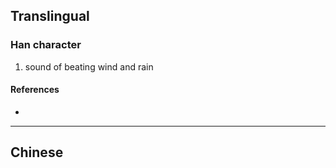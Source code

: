 {{character info/new}}
{{also|瀟}}
==Translingual==

===Han character===
{{Han char|rn=85|rad=水|as=11|sn=14|four=|canj=ETLX,XETLX|ids=⿰氵萧}}

# sound of beating wind and rain

====References====
* {{Han ref|kx=0652.321|hdz=31716.040|uh=6F47|ud=28487}}

----

==Chinese==
{{zh-see|瀟}}